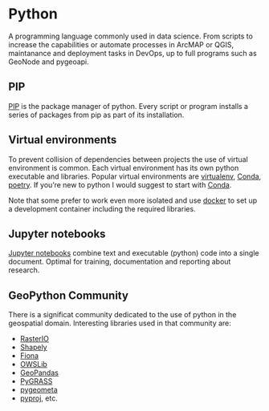 # Python

A programming language commonly used in data science. From scripts to increase the capabilities or automate processes in 
ArcMAP or QGIS, maintanance and deployment tasks in DevOps, up to full programs such as GeoNode and pygeoapi.

## PIP

[PIP](https://pypi.org/project/pip/) is the package manager of python. Every script or program installs a series of packages from pip as part of its installation.

## Virtual environments

To prevent collision of dependencies between projects the use of virtual environment is common. Each virtual environment has its own python executable and libraries. Popular virtual environments are [virtualenv](https://virtualenv.pypa.io), [Conda](https://docs.conda.io/), [poetry](https://python-poetry.org/). If you're new to python I would suggest to start with [Conda](https://conda.io/projects/conda/en/latest/user-guide/getting-started.html#managing-python).

Note that some prefer to work even more isolated and use [docker](./docker.qmd) to set up a development container including the required libraries.

## Jupyter notebooks

[Jupyter notebooks](jupyter.qmd) combine text and executable (python) code into a single document. Optimal for training, documentation and reporting about research.

## GeoPython Community

There is a significat community dedicated to the use of python in the geospatial domain. Interesting libraries used in that community are: 

- [RasterIO](https://rasterio.readthedocs.io/)
- [Shapely](https://shapely.readthedocs.io/)
- [Fiona](https://fiona.readthedocs.io/)
- [OWSLib](https://geopython.github.io/OWSLib/)
- [GeoPandas](https://geopandas.org/)
- [PyGRASS](https://grass.osgeo.org/grass82/manuals/libpython/pygrass_index.html)
- [pygeometa](../cookbook/pygeometa.qmd)
- [pyproj](https://pyproj4.github.io/pyproj), etc.
